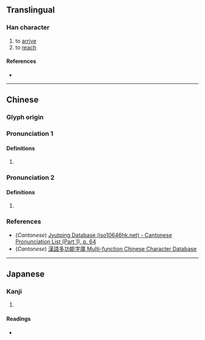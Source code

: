 {{character info/new}}
==Translingual==

===Han character===
{{Han char|rn=9|rad=人|as=06|sn=8|four=27264|canj=OHER|ids=⿰亻各}}

# to [[arrive]]
# to [[reach]]

====References====
* {{Han ref|kx=0100.080|dkj=00547|dj=0212.040|hdz=10151.060|uh=4F6B|ud=20331|bh=CBCB|bd=52171}}

----

==Chinese==
{{zh-forms}}

===Glyph origin===
{{Han etym}}

===Pronunciation 1===
{{zh-pron
|m=gé
|c=gaak3
|ma=
|cat=v
}}

====Definitions====
{{zh-hanzi}}

# {{zh-alt-form|𢓜}}

===Pronunciation 2===
{{zh-pron
|m=hè
|c=hok6
|mc=y
|oc=y
|ma=
|cat=pn
}}

====Definitions====
{{zh-hanzi}}

# {{surname|zh}}

===References===
* (''Cantonese'') [http://www.iso10646hk.net/jp/document/download.jsp Jyutping Database (iso10646hk.net) - Cantonese Pronunciation List (Part 1), p. 64]
* (''Cantonese'') [http://humanum.arts.cuhk.edu.hk/Lexis/lexi-mf/search.php?word=%E4%BD%AB 漢語多功能字庫 Multi-function Chinese Character Database]

----

==Japanese==

===Kanji===
{{ja-kanji|grade=|rs=人06}}

# {{rfdef|ja|sort=人06}}

====Readings====
* {{ja-readings|on=[[かく]] (kaku), [[きゃく]] (kyaku)|kun=[[いたる]] (itaru)}}